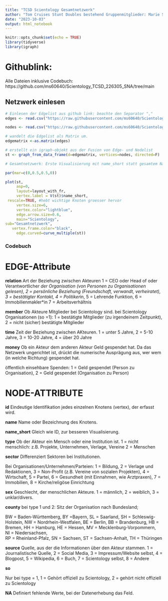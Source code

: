 ---
title: "TCSD Scientology Gesamtnetzwerk"
author: "Tom Cruises Stunt Doubles bestehend Gruppenmitglieder: Marie Starzmann (ms606), Jacqueline Trautmann (jt062), Silas Grittmann (sg196), Sarai Bach (rb096), Silja Kopp (sk381)"
date: "2023-10-03"
output: html_notebook
---

```{r setup, include=FALSE}
knitr::opts_chunk$set(echo = TRUE)
library(tidyverse)
library(igraph)
```

# Githublink:

Alle Dateien inklusive Codebuch: https://github.com/ms60640/Scientology_TCSD_226305_SNA/tree/main


## Netzwerk einlesen

```{r Netzwerk einlesen}

# Einlesen der Edgelist aus github link: beachte den Separator ","
edges <- read.csv("https://raw.githubusercontent.com/ms60640/Scientology_TCSD_226305_SNA/main/2023-10-03_TCSD_Edges_.csv", header=T, as.is=T, sep = ",")

nodes <- read.csv("https://raw.githubusercontent.com/ms60640/Scientology_TCSD_226305_SNA/main/2023-10-03_TCSD_Nodelist.csv", header=T, as.is=T, sep = ",")

# wandelt die Edgelist als Matrix um.
edgematrix <-as.matrix(edges)

# erstellt ein igraph-objekt aus der Fusion von Edge- und Nodelist
st <- graph_from_data_frame(d=edgematrix, vertices=nodes, directed=F)

```

```{r erste Visualisierung}

# Gesamtnetzwerk: Erste Visualisierung mit name_short statt gesamtem Namen

par(mar=c(0,0.5,0.5,0)) 

plot(st,
     asp=0, 
     layout=layout_with_fr,
     vertex.label = V(st)$name_short, 
 rescale=TRUE, #hebt wichtige Knoten groesser hervor
     vertex.size=6, 
     vertex.color="lightblue",
     edge.arrow.size=0.6,
     main="Scientology",
sub="Gesamtnetzwerk",
   vertex.frame.color="black",
     edge.curved=curve_multiple(st))

```
### Codebuch


# EDGE-Attribute
 
**relation**
Art der Beziehung zwischen Akteuren
1 = CEO oder Head of oder Verantwortliche*r der Organisation (von Personen zu Organisationen gelesen),
2 = persönliche Beziehung (Freundschaft, verwandt, verheiratet),
3 = bestätigter Kontakt,
4 = Politiker*in,
5 = Lehrende Funktion,
6 = Immobilienmakler*in
7 = Arbeitsverhältnis

**member**
Ob Akteure Mitglieder bei Scientology sind.
bei Scientology Organisationen (so =1):
1 = bestätigte Mitglieder (zu irgendeinem Zeitpunkt), 
2 = nicht (sicher) bestätigte Mitglieder


**time**
Zeit der Beziehung zwischen AKteuren.
1 = unter 5 Jahre, 
2 = 5-10 Jahre, 
3 = 10-20 Jahre, 
4 = über 20 Jahre

**money**
Ob ein Akteur dem anderen Akteur Geld gespendet hat. Da das Netzwerk ungerichtet ist, drückt die numerische Ausprägung aus, wer wem (in welche Richtung) gespendet hat.

öffentlich einsehbare Spenden:
1 = Geld gespendet (Person zu Organisation), 
2 = Geld gespendet (Organisation zu Person)

# NODE-ATTRIBUTE

**id**
Eindeutige Identifikation jedes einzelnen Knotens (vertex), der erfasst wird.

**name**
Name oder Bezeichnung des Knotens.

**name_short**
Gleich wie ID, zur besseren Visualisierung.

**type**
Ob der Akteur ein Mensch oder eine Institution ist.
1 = nicht menschlich: z.B. Projekte, Unternehmen, Verlage, Vereine
2 = Menschen

**sector**
Differenziert Sektoren bei Institutionen.

Bei Organisationen/Unternehmen/Parteien: 
1 = Bildung, 
2 = Verlage und Redaktionen, 
3 = Non-Profit (z.B. Vereine von sozialen Projekten), 
4 = Wirtschaft, 
5 = Partei, 
6 = Gesundheit (mit Einnahmen, wie Arztpraxen), 
7 = Immobilien, 
8 = Kirche/religöse Einrichtung

**sex**
Geschlecht, der menschlichen Akteure.
1 = männlich,
2 = weiblich,
3 = unklar/divers.

**county**
bei type 1 und 2: Sitz der Organisation nach Bundesland;

BW = Baden-Württemberg, 
BY =Bayern, 
SL = Saarland, 
SH = Schleswig-Holstein, 
NW = Nordrhein-Westfalen, 
BE = Berlin, BB = Brandenburg, 
HB = Bremen, 
HH = Hamburg, 
HE = Hessen, 
MV = Mecklenburg-Vorpommern,  
NI = Niedersachsen,  
RP = Rheinland-Pfalz, 
SN = Sachsen, 
ST = Sachsen-Anhalt, 
TH = Thüringen

**source**
Quelle, aus der die Informationen über den Akteur stammen.
1 = Journalistische Quelle, 
2 = Social Media, 
3 = Impressum/Website selbst, 
4 = Blogpost, 
5 = Wikipedia, 
6 = Buch, 
7 = Scientology selbst, 
8 = Andere

**so** 

Nur bei type = 1, 1 = Gehört offiziell zu Scientology, 2 = gehört nicht offiziell zu Scientology

**NA**
Definiert fehlende Werte, bei der Datenerhebung das Feld.
